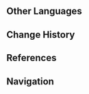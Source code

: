 {{About|the monument|the World Quest|Memory of Stone}}
{{Location Infobox
|image        = Memory of Stone (Monument).png
|title        = Memory of Stone
|type         = Point of Interest
|region       = Sumeru
|subregion    = Dharma Forest
|area         = Ashavan Realm
|subarea      = Yasna Monument
}}
{{Location Intro|The '''Memory of Stone'''|description=<p>It is a memorial plaque set up by the [[Aranara]] for [[Nara Varuna]] to leave a visible memory for them that shows that Vana and the Aranara never forget their adventures with the Aranara.<ref>{{Ref/Quest|Memory of Stone}}</ref></p><p>It is cleaned up by the [[Traveler]] in ''[[Memory of Stone]]''.</p>}}

==Other Languages==
{{Transclude|Memory of Stone|Other Languages}}

==Change History==
{{Change History|3.0}}

==References==
{{Reflist}}

==Navigation==
{{PoI Navbox|Sumeru}}